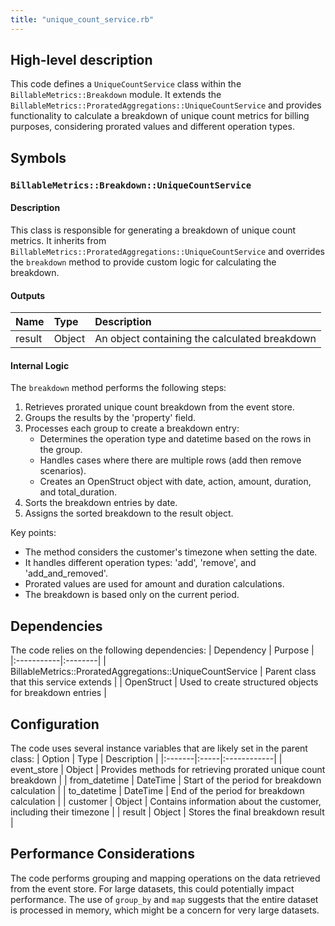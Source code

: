 ```yaml
---
title: "unique_count_service.rb"
---
```


## High-level description
This code defines a `UniqueCountService` class within the `BillableMetrics::Breakdown` module. It extends the `BillableMetrics::ProratedAggregations::UniqueCountService` and provides functionality to calculate a breakdown of unique count metrics for billing purposes, considering prorated values and different operation types.

## Symbols

### `BillableMetrics::Breakdown::UniqueCountService`
#### Description
This class is responsible for generating a breakdown of unique count metrics. It inherits from `BillableMetrics::ProratedAggregations::UniqueCountService` and overrides the `breakdown` method to provide custom logic for calculating the breakdown.

#### Outputs
| Name | Type | Description |
|:-----|:-----|:------------|
| result | Object | An object containing the calculated breakdown |

#### Internal Logic
The `breakdown` method performs the following steps:
1. Retrieves prorated unique count breakdown from the event store.
2. Groups the results by the 'property' field.
3. Processes each group to create a breakdown entry:
   - Determines the operation type and datetime based on the rows in the group.
   - Handles cases where there are multiple rows (add then remove scenarios).
   - Creates an OpenStruct object with date, action, amount, duration, and total_duration.
4. Sorts the breakdown entries by date.
5. Assigns the sorted breakdown to the result object.

Key points:
- The method considers the customer's timezone when setting the date.
- It handles different operation types: 'add', 'remove', and 'add_and_removed'.
- Prorated values are used for amount and duration calculations.
- The breakdown is based only on the current period.

## Dependencies
The code relies on the following dependencies:
| Dependency | Purpose |
|:-----------|:--------|
| BillableMetrics::ProratedAggregations::UniqueCountService | Parent class that this service extends |
| OpenStruct | Used to create structured objects for breakdown entries |

## Configuration
The code uses several instance variables that are likely set in the parent class:
| Option | Type | Description |
|:-------|:-----|:------------|
| event_store | Object | Provides methods for retrieving prorated unique count breakdown |
| from_datetime | DateTime | Start of the period for breakdown calculation |
| to_datetime | DateTime | End of the period for breakdown calculation |
| customer | Object | Contains information about the customer, including their timezone |
| result | Object | Stores the final breakdown result |

## Performance Considerations
The code performs grouping and mapping operations on the data retrieved from the event store. For large datasets, this could potentially impact performance. The use of `group_by` and `map` suggests that the entire dataset is processed in memory, which might be a concern for very large datasets.
